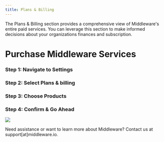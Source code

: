 ```yaml
---
title: Plans & Billing
---
```


The Plans & Billing section provides a comprehensive view of Middleware's entire paid services. You can leverage this section to make informed decisions about your organizations finances and subscription.

# Purchase Middleware Services

### Step 1: Navigate to Settings

### Step 2: Select Plans & billing

### Step 3: Choose Products

### Step 4: Confirm & Go Ahead

![](https://lh6.googleusercontent.com/PNGKXmag23bbdOwae4gP37sjr50oUxF7Bqpl0ZDjW1BiiVBOWF6y2fJL8NY_7HUFpvjgY5Y6kC1TI6n8c1uAXwqMGpN5E5VVzj5Y0Uzlv6tbZMPmXtN8Q5dwx6DTUunB5BmxZpqa-27FQMyGPNOKYgk)

<Note> Need assistance or want to learn more about Middleware? Contact us at support[at]middleware.io. </Note>